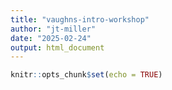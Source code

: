 ```yaml
---
title: "vaughns-intro-workshop"
author: "jt-miller"
date: "2025-02-24"
output: html_document
---
```


```r
knitr::opts_chunk$set(echo = TRUE)
```
